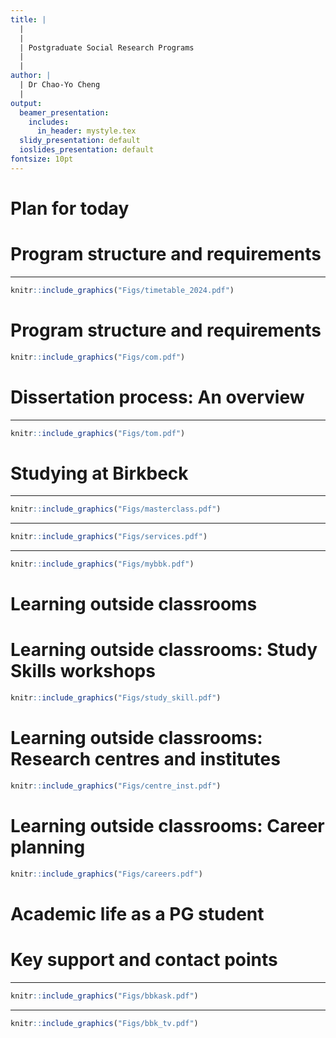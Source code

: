 ```yaml
---
title: |
  | 
  |
  | Postgraduate Social Research Programs 
  |
  |
author: |
  | Dr Chao-Yo Cheng
  |
output:
  beamer_presentation:
    includes:
      in_header: mystyle.tex
  slidy_presentation: default
  ioslides_presentation: default
fontsize: 10pt
---
```


# Plan for today

\begin{itemize}
  \item Program structure and requirements
  \vspace{0.2cm}
  \item Learning resources and training opportunities outside BBK
  \vspace{0.2cm}
  \item Academic life at postgraduate level
  \vspace{0.2cm}
  \item Q\&A
\end{itemize}

# Program structure and requirements

\begin{itemize}
  \item Four 15-credit \textbf{research methods} modules (60 credits in total)
  \begin{itemize}
  \begin{small}
    \item Qualitative Social Research Methods and Qualitative Research Design
    \item Introduction to Quantitative Social Research, Applied Social Data Analysis in \texttt{R} and Advanced Topics in Quantitative Social Research
    \item Experiments in Social Science
  \end{small}  
  \end{itemize}
  \vspace{0.2cm}
  \item Two 30-credit \textbf{theory/subject} options (60 credits in total)
  \begin{itemize}
  \begin{small}
    \item MSc and PG Diploma: Investigating the Social World and Masterclass in Social Research
    \item MRes: Options from your subject area
  \end{small}
  \end{itemize}
  \vspace{0.2cm}
  \item \textbf{Social Research Dissertation} (60 credits), including four dissertation workshops
\end{itemize}

---

\vspace{0.5cm}
```r
knitr::include_graphics("Figs/timetable_2024.pdf")
```
\vspace{0.3cm}
\begin{center}
Compulsory and Core SR modules, 2024-2025
\end{center}

# Program structure and requirements

\begin{itemize}
  \item We offer flexibility such that you can 
  \vspace{0.1cm}
  \begin{itemize}
    \item Choose to finish your study full-time or part-time
    \item Audit modules and/or take modules outside your subject area
    \item Progress to MSc/MRes after you finish PG Certificate/Diploma
    \item Exit with PG Cert/Diploma if you start with MSc/MRes
  \end{itemize}
  \vspace{0.2cm}
  \item We will revisit your module choices and/or your plan at/after Birkbeck with the program director in 1:1 progress check meetings
\end{itemize}
\vspace{0.2cm}
```r
knitr::include_graphics("Figs/com.pdf")
```

# Dissertation process: An overview

\begin{itemize}
\small
  \item Autumn (Term 1)
  \begin{itemize}
    \item November: Workshop on how to prepare the dissertation proposal form
    \item Preliminary meetings with program director and/or your potential supervisor
  \end{itemize}
  \item Spring (Term 2)
  \begin{itemize}
    \item January: Submit your proposal form (20 January)
    \item February: Supervisor allocation
    \item March: Workshop on literature review and research ethics
  \end{itemize}
  \item Summer (Term 3)
  \begin{itemize}
    \item June: Dissertation Fairs through Masterclass in Social Research
    \item July: Workshop on writing up your dissertation (optional)
  \end{itemize}
  \item September: Submit dissertation (September 15) or request deferral (TBA)
\end{itemize}

---

```r
knitr::include_graphics("Figs/tom.pdf")
```

# Studying at Birkbeck

\begin{itemize}
  \item Each module has a handbook, with detailed description of contact points, aims and objectives, learning outcomes, syllabus, and assessment requirements
  \vspace{0.4cm}
  \item Most modules will be taught by pre-recorded lectures combined with in-person seminars or lab tutorials (for quantitative modules)
  \vspace{0.4cm}
  \item You will need to finish pre-sessional activities (e.g., readings and lecture recordings) before the live sessions and actively engage in class activities
  \vspace{0.4cm}
  \item Students will have the chance to provide feedback (student-staff exchanges and module evaluation)
\end{itemize}

---

```r
knitr::include_graphics("Figs/masterclass.pdf")
```

---

```r
knitr::include_graphics("Figs/services.pdf")
```

---

```r
knitr::include_graphics("Figs/mybbk.pdf")
```

# Learning outside classrooms

\begin{itemize}
  \item Birkbeck's Study Skills workshops
  \vspace{0.2cm}
  \item Birkbeck's research centres and institutes
  \vspace{0.2cm}
  \item Birkbeck's career services; opportunities on LinkedIn, \url{jobs.ac.uk}, and \url{idealist.org}
  \vspace{0.2cm}
  \item Libraries, including those outside Birkbeck, such as the Senate House, SOAS, UCL, and the British Library -- check out \textbf{SCONUL}
  \vspace{0.2cm}
  \item Additional events and resources outside Birkbeck (e.g., UoL colleges, Turing and NCRM) 
\end{itemize}

# Learning outside classrooms: Study Skills workshops

```r
knitr::include_graphics("Figs/study_skill.pdf")
```
\vspace{0.1cm}
\begin{center}
\begin{scriptsize}
\url{https://www.bbk.ac.uk/student-services/learning-development}
\end{scriptsize}
\end{center}

# Learning outside classrooms: Research centres and institutes

```r
knitr::include_graphics("Figs/centre_inst.pdf")
```
\vspace{0.1cm}
\begin{center}
\begin{scriptsize}
\url{https://www.bbk.ac.uk/research/centres}
\end{scriptsize}
\end{center}

# Learning outside classrooms: Career planning

```r
knitr::include_graphics("Figs/careers.pdf")
```
\vspace{0.1cm}
\begin{center}
\begin{scriptsize}
\url{https://www.bbk.ac.uk/student-services/careers-and-enterprise}
\end{scriptsize}
\end{center}

# Academic life as a PG student

\begin{itemize}
  \item \textbf{Active learning}: We embrace \textit{interactive} learning; come to in-person seminars/tutorials, having Watched the lecture videos and completed the readings or other preparation for the week
  \vspace{0.2cm}
  \item \textbf{Stability with flexibility}: We aim for stability, but acknowledge the need for flexibility
  \vspace{0.2cm}
  \item \textbf{Good communication}: We want to make this \textit{fantastic}; please be your own best advocate and give us feedback and constructive suggestions
  \vspace{0.2cm}
  \item \textbf{Safety}: We all want to keep you safe during your year at Birkbeck but need to work collaboratively with you to make that happen
\end{itemize}

# Key support and contact points

\begin{itemize}
  \item Program director: \textbf{Dr Chao-Yo Cheng} (\href{mailto:c.cheng@bbk.ac.uk}{\texttt{c.cheng@bbk.ac.uk}}) for academic and research questions; office hours \textbf{between 3-5pm on Fridays} via Microsoft Teams (or by appointment)
  \vspace{0.2cm}
  \item Program administrator for admin questions
  \vspace{0.2cm}
  \item \textbf{Module conveners} and/or tutors (see Moodle pages)
  \vspace{0.2cm}
  \item \textbf{Dissertation supervisor} (TBD)
  \vspace{0.2cm}
  \item \textbf{Student Services} provided by the College
\end{itemize}

---

```r
knitr::include_graphics("Figs/bbkask.pdf")
```
\begin{center}
\url{https://www.bbk.ac.uk/ask}
\end{center}
\vspace{0.5cm}
\begin{itemize}
\small
  \item All student inquiries should first be submitted to the \textbf{Ask} system
  \vspace{0.1cm}
  \item Unless instructed, students are suggested not email individual administrators
  \vspace{0.1cm}
  \item If unsure or encountering exceptional circumstances, get in touch with the program director for advice
\end{itemize}

---

\vspace{1cm}
```r
knitr::include_graphics("Figs/bbk_tv.pdf")
```
\vspace{0.5cm}
\begin{center}
Stay curious, stay active and stay healthy
\end{center}
